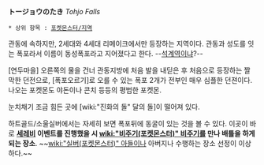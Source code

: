 '''トージョウのたき''' ''Tohjo Falls''

 * 상위 항목 : [[포켓몬스터/지역]]

관동에 속하지만, 2세대와 4세대 리메이크에서만 등장하는 지역이다. 관동과 성도를 잇는 폭포라서 이름이 동성폭포라고 지어졌다고 한다. --[[석계역]]이냐?--

[연두마을] 오른쪽의 물을 건너 관동지방에 처음 발을 내딛은 후 처음으로 등장하는 짤막한 던전으로, [폭포오르기]로 오를 수 있는 폭포 2개가 전부인 매우 심플한 던젼이다. 나오는 포켓몬도 야돈이나 콘치 등등의 평범한 포켓몬. 

눈치채기 조금 힘든 곳에 [wiki:"진화의 돌" 달의 돌]이 떨어져 있다.

하트골드/소울실버에서는 자세히 보면 폭포뒤에 동굴이 있는 것을 볼 수 있다. 이곳이 바로 '''[[세레비]] 이벤트를 진행했을 시 [[wiki:"비주기(포켓몬스터)" 비주기]]를 만나 배틀을 하게되는 장소'''. ~~[[wiki:"실버(포켓몬스터)" 아들]]이나 아버지나 수행하는 장소 선정이 이상하다.~~
